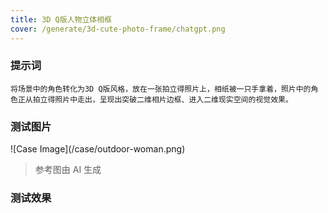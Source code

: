 ```yaml
---
title: 3D Q版人物立体相框
cover: /generate/3d-cute-photo-frame/chatgpt.png
---
```


### 提示词

```text
将场景中的角色转化为3D Q版风格，放在一张拍立得照片上，相纸被一只手拿着，照片中的角色正从拍立得照片中走出，呈现出突破二维相片边框、进入二维现实空间的视觉效果。
```

### 测试图片

<div className="w-[30%] mx-auto">
![Case Image](/case/outdoor-woman.png)
</div>

> 参考图由 AI 生成

### 测试效果

<ImagePreview>
  <ImageCase imageUrl="/generate/3d-cute-photo-frame/chatgpt.png" modelName="ChatGPT" />
  <ImageCase imageUrl="/generate/3d-cute-photo-frame/doubao.png" modelName="豆包" />
  <ImageCase imageUrl="/generate/3d-cute-photo-frame/jimeng.jpeg" modelName="即梦" />
</ImagePreview>
